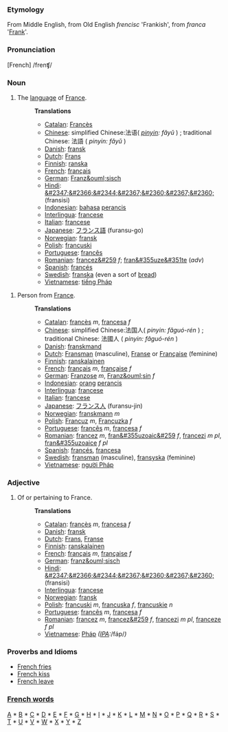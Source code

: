 ===Etymology===
From Middle English, from Old English <i>frencisc</i> 'Frankish', from <i>franca</i> '[[Frank]]'.  

===Pronunciation===
[French] /frenʧ/

===Noun===
# The [[language]] of [[France]].
#:'''Translations'''
#:*[[Catalan]]: [[Francès]]
#:*[[Chinese]]: simplified Chinese:法语( ''[[pinyin]]: fǎyǔ'' ) ; traditional Chinese: 法語 ( ''pinyin: fǎyǔ'' )
#:*[[Danish]]: [[fransk]]
#:*[[Dutch]]: [[Frans]]
#:*[[Finnish]]: [[ranska]]
#:*[[French]]: [[français]] 
#:*[[German]]: [[Franz&ouml;sisch]]
#:*[[Hindi]]: [[&#2347;&#2366;&#2344;&#2367;&#2360;&#2367;&#2360;]] (fransisi)
#:*[[Indonesian]]: [[bahasa]] [[perancis]]
#:*[[Interlingua]]: [[francese]]
#:*[[Italian]]: [[francese]]
#:*[[Japanese]]: [[フランス語]] (furansu-go)
#:*[[Norwegian]]: [[fransk]]
#:*[[Polish]]: [[francuski]]
#:*[[Portuguese]]: [[francês]]
#:*[[Romanian]]: [[francez&#259]] ''f''; [[fran&#355uze&#351te]] (''adv'')
#:*[[Spanish]]: [[francés]]
#:*[[Swedish]]: [[franska]] (even a sort of [[bread]])
#:*[[Vietnamese]]: [[tiếng Pháp]]

# Person from [[France]].
#:'''Translations'''
#:*[[Catalan]]: [[francès]] ''m'', [[francesa]] ''f''
#:*[[Chinese]]: simplified Chinese:法国人( ''pinyin: fǎguó-rén'' ) ; traditional Chinese: 法國人 ( ''pinyin: fǎguó-rén'' )
#:*[[Danish]]: [[franskmand]]
#:*[[Dutch]]: [[Fransman]] (masculine), [[Franse]] or [[Française]] (feminine)
#:*[[Finnish]]: [[ranskalainen]]
#:*[[French]]: [[français]] ''m'', [[française]] ''f''
#:*[[German]]: [[Franzose]] ''m'', [[Franz&ouml;sin]] ''f''
#:*[[Indonesian]]: [[orang]] [[perancis]]
#:*[[Interlingua]]: [[francese]]
#:*[[Italian]]: [[francese]]
#:*[[Japanese]]: [[フランス人]] (furansu-jin)
#:*[[Norwegian]]: [[franskmann]] ''m''
#:*[[Polish]]: [[Francuz]] ''m'', [[Francuzka]] ''f''
#:*[[Portuguese]]: [[francês]] ''m'', [[francesa]] ''f''
#:*[[Romanian]]: [[francez]] ''m'', [[fran&#355uzoaic&#259]] ''f'', [[francezi]] ''m pl'', [[fran&#355uzoaice]] ''f pl''
#:*[[Spanish]]: [[francés]], [[francesa]]
#:*[[Swedish]]: [[fransman]] (masculine), [[fransyska]] (feminine)
#:*[[Vietnamese]]: [[người Pháp]]

===Adjective===
# Of or pertaining to France.
#:'''Translations'''
#:*[[Catalan]]: [[francès]] ''m'', [[francesa]] ''f''
#:*[[Danish]]: [[fransk]]
#:*[[Dutch]]: [[Frans]], [[Franse]]
#:*[[Finnish]]: [[ranskalainen]]
#:*[[French]]: [[français]] ''m'', [[française]] ''f''
#:*[[German]]: [[franz&ouml;sisch]]
#:*[[Hindi]]: [[&#2347;&#2366;&#2344;&#2367;&#2360;&#2367;&#2360;]] (fransisi)
#:*[[Interlingua]]: [[francese]]
#:*[[Norwegian]]: [[fransk]]
#:*[[Polish]]: [[francuski]] ''m'', [[francuska]] ''f'', [[francuskie]] ''n''
#:*[[Portuguese]]: [[francês]] ''m'', [[francesa]] ''f''
#:*[[Romanian]]: [[francez]] ''m'', [[francez&#259]] ''f'', [[francezi]] ''m pl'', [[franceze]] ''f pl''
#:*[[Vietnamese]]: [[Pháp]] ''([[International Phonetic Alphabet|IPA]]: ''/fáp/'')''

===Proverbs and Idioms===
*[[French fries]]
*[[French kiss]]
*[[French leave]]

===[[Wiktionary:French index|French words]]===
[[Wiktionary:French index a|A]] * [[Wiktionary:French index b|B]] * [[Wiktionary:French index c|C]] * [[Wiktionary:French index d|D]] * [[Wiktionary:French index e|E]] * [[Wiktionary:French index f|F]] * [[Wiktionary:French index g|G]] * [[Wiktionary:French index h|H]] * [[Wiktionary:French index i|I]] * [[Wiktionary:French index j|J]] * [[Wiktionary:French index k|K]] * [[Wiktionary:French index l|L]] * [[Wiktionary:French index m|M]] * [[Wiktionary:French index n|N]] * [[Wiktionary:French index o|O]] * [[Wiktionary:French index p|P]] * [[Wiktionary:French index q|Q]] * [[Wiktionary:French index r|R]] * [[Wiktionary:French index s|S]] * [[Wiktionary:French index t|T]] * [[Wiktionary:French index u|U]] * [[Wiktionary:French index v|V]] * [[Wiktionary:French index w|W]] * [[Wiktionary:French index x|X]] * [[Wiktionary:French index y|Y]] * [[Wiktionary:French index z|Z]]